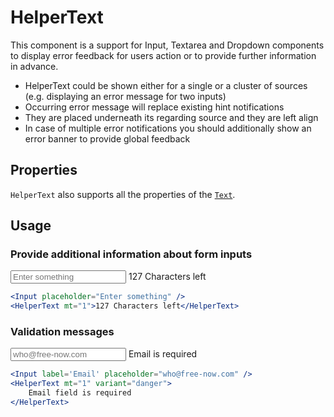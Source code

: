
<Meta of={HelperTextStories} />

# HelperText

This component is a support for Input, Textarea and Dropdown components to display error feedback
for users action or to provide further information in advance.

<Primary />

-   HelperText could be shown either for a single or a cluster of sources (e.g. displaying an error message for two inputs)
-   Occurring error message will replace existing hint notifications
-   They are placed underneath its regarding source and they are left align
-   In case of multiple error notifications you should additionally show an error banner to provide global feedback

## Properties

<ArgTypes of={HelperTextStories} />

`HelperText` also supports all the properties of the [`Text`](?path=/docs/components-text--docs).

## Usage

### Provide additional information about form inputs

<Unstyled>
    <Input placeholder="Enter something" />
    <HelperText mt="1">127 Characters left</HelperText>
</Unstyled>

```jsx
<Input placeholder="Enter something" />
<HelperText mt="1">127 Characters left</HelperText>
```

### Validation messages

<Unstyled>
    <Input label="Email" placeholder="who@free-now.com" />
    <HelperText mt="1" variant="danger">
        Email is required
    </HelperText>
</Unstyled>

```jsx
<Input label='Email' placeholder="who@free-now.com" />
<HelperText mt="1" variant="danger">
    Email field is required
</HelperText>
```

<Stories includePrimary={false} />
